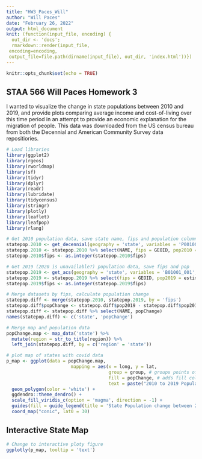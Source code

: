 ```yaml
---
title: "HW3_Paces_Will"
author: "Will Paces"
date: "February 26, 2022"
output: html_document
knit: (function(input_file, encoding) {
  out_dir <- 'docs';
  rmarkdown::render(input_file,
 encoding=encoding,
 output_file=file.path(dirname(input_file), out_dir, 'index.html'))})
---
```


```r
knitr::opts_chunk$set(echo = TRUE)
```

## STAA 566 Will Paces Homework 3

I wanted to visualize the change in state populations between 2010 and 2019, and provide plots comparing average income and cost-of-living over this time period in an attempt to provide an economic explanation for the migration of people. This data was downloaded from the US census bureau from both the Decennial and American Community Survey data repositiories.

```r
# Load libraries
library(ggplot2)
library(rgeos)
library(rworldmap)
library(sf)
library(tidyr)
library(dplyr)
library(readr)
library(lubridate)
library(tidycensus)
library(stringr)
library(plotly)
library(leaflet)
library(leafpop)
library(rlang)
```

```r
# Get 2010 population data, save state name, fips and population columns
statepop.2010 <- get_decennial(geography = 'state', variables = 'P001001', year = 2010)
statepop.2010 <- statepop.2010 %>% select(NAME, fips = GEOID, pop2010 = value)
statepop.2010$fips <- as.integer(statepop.2010$fips)

# Get 2019 (2020 is unavailable?) population data, save fips and pop
statepop.2019 <- get_acs(geography = 'state', variables = 'B01001_001', year = 2019)
statepop.2019 <- statepop.2019 %>% select(fips = GEOID, pop2019 = estimate)
statepop.2019$fips <- as.integer(statepop.2019$fips)

# Merge datasets by fips, calculate population change
statepop.diff <- merge(statepop.2010, statepop.2019, by = 'fips')
statepop.diff$popChange <- statepop.diff$pop2019 - statepop.diff$pop2010
statepop.diff <- statepop.diff %>% select(NAME, popChange)
names(statepop.diff) <- c('state', 'popChange')

# Merge map and population data
popChange.map <- map_data('state') %>%
  mutate(region = str_to_title(region)) %>%
  left_join(statepop.diff, by = c('region' = 'state'))

# plot map of states with covid data
p_map <- ggplot(data = popChange.map,
                        mapping = aes(x = long, y = lat, 
                                      group = group, # groups points of state borders together
                                      fill = popChange, # adds fill color by pop change
                                      text = paste("2010 to 2019 Population Change:\n", popChange))) + 
  geom_polygon(color = 'white') +
  ggdendro::theme_dendro() +
  scale_fill_viridis_c(option = 'magma', direction = -1) +
  guides(fill = guide_legend(title = 'State Population change between 2010 and 2019')) +
  coord_map("conic", lat0 = 30)


```

## Interactive State Map
```r

# Change to interactive ploty figure
ggplotly(p_map, tooltip = 'text')
```

